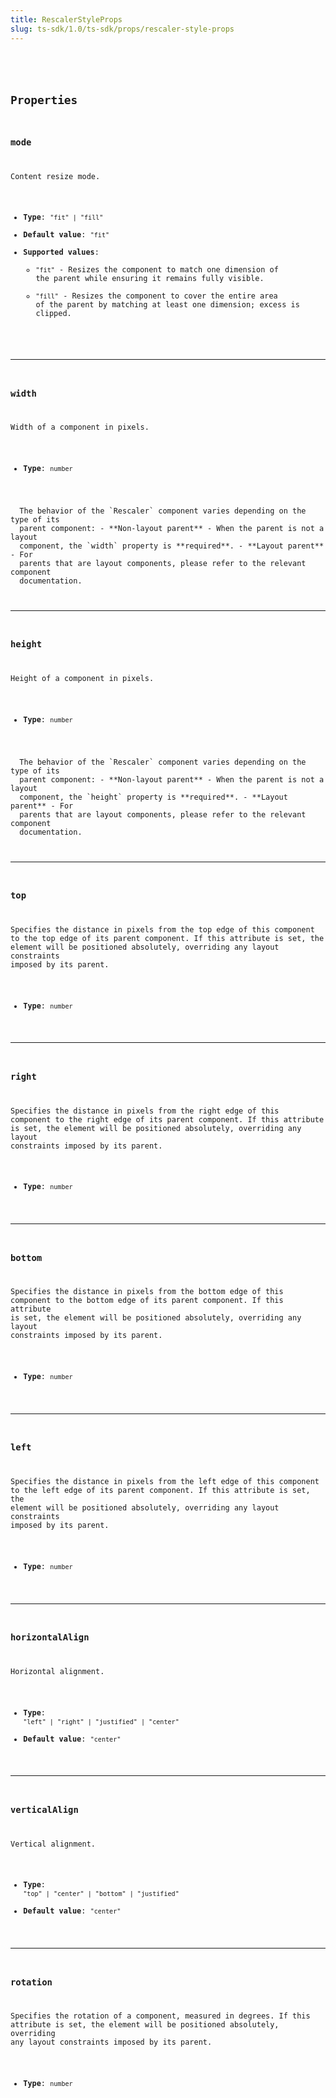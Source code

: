 ```yaml
---
title: RescalerStyleProps
slug: ts-sdk/1.0/ts-sdk/props/rescaler-style-props
---
```



<CollapsibleDetails summaryTitle="Type definitions" open>
  <Code
    code={`
type RescalerStyleProps = {
  mode?: "fit" | "fill";
  horizontalAlign?: "left" | "right" | "justified" | "center";
  verticalAlign?: "top" | "center" | "bottom" | "justified";
  width?: number;
  height?: number;
  top?: number;
  left?: number;
  bottom?: number;
  right?: number;
  rotation?: number;
}
`}
    lang="tsx"
  />
</CollapsibleDetails>

## Properties

### mode

Content resize mode.

* **Type**: `"fit" | "fill"`
* **Default value**: `"fit"`
* **Supported values**:
  * `"fit"` - Resizes the component to match one dimension of the parent while ensuring it remains fully visible.
  * `"fill"` - Resizes the component to cover the entire area of the parent by matching at least one dimension; excess is clipped.

***

### width

Width of a component in pixels.

* **Type**: `number`

<Aside type="caution">
  The behavior of the `Rescaler` component varies depending on the type of its
  parent component: - **Non-layout parent** - When the parent is not a layout
  component, the `width` property is **required**. - **Layout parent** - For
  parents that are layout components, please refer to the relevant component
  documentation.
</Aside>

***

### height

Height of a component in pixels.

* **Type**: `number`

<Aside type="caution">
  The behavior of the `Rescaler` component varies depending on the type of its
  parent component: - **Non-layout parent** - When the parent is not a layout
  component, the `height` property is **required**. - **Layout parent** - For
  parents that are layout components, please refer to the relevant component
  documentation.
</Aside>

***

### top

Specifies the distance in pixels from the top edge of this component to the top edge of its parent component. If this attribute is set, the element will be positioned absolutely, overriding any layout constraints imposed by its parent.

* **Type**: `number`

***

### right

Specifies the distance in pixels from the right edge of this component to the right edge of its parent component. If this attribute is set, the element will be positioned absolutely, overriding any layout constraints imposed by its parent.

* **Type**: `number`

***

### bottom

Specifies the distance in pixels from the bottom edge of this component to the bottom edge of its parent component. If this attribute is set, the element will be positioned absolutely, overriding any layout constraints imposed by its parent.

* **Type**: `number`

***

### left

Specifies the distance in pixels from the left edge of this component to the left edge of its parent component. If this attribute is set, the element will be positioned absolutely, overriding any layout constraints imposed by its parent.

* **Type**: `number`

***

### horizontalAlign

Horizontal alignment.

* **Type**: `"left" | "right" | "justified" | "center"`
* **Default value**: `"center"`

***

### verticalAlign

Vertical alignment.

* **Type**: `"top" | "center" | "bottom" | "justified"`
* **Default value**: `"center"`

***

### rotation

Specifies the rotation of a component, measured in degrees. If this attribute is set, the element will be positioned absolutely, overriding any layout constraints imposed by its parent.

* **Type**: `number`
